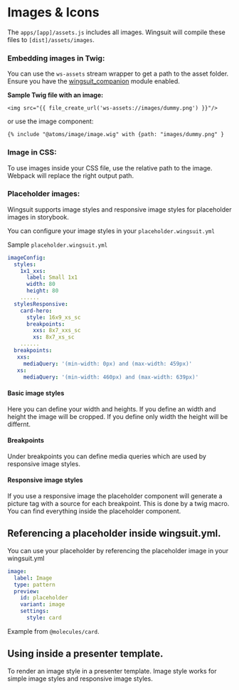 # Images & Icons

The `apps/[app]/assets.js` includes all images. Wingsuit will compile these files to `[dist]/assets/images`.

### Embedding images in Twig:
You can use the `ws-assets` stream wrapper to get a path to the asset folder. Ensure you have the [wingsuit_companion](https://www.drupal.org/project/wingsuit_companion) module enabled.

<b>Sample Twig file with an image:</b>

```twig
<img src="{{ file_create_url('ws-assets://images/dummy.png') }}"/>
```

or use the image component:
```twig
{% include "@atoms/image/image.wig" with {path: "images/dummy.png" }
```
### Image in CSS:
To use images inside your CSS file, use the relative path to the image. Webpack will replace the right output path.

### Placeholder images:
Wingsuit supports image styles and responsive image styles for placeholder images in storybook.

You can configure your image styles in your `placeholder.wingsuit.yml`

Sample `placeholder.wingsuit.yml`
```yaml
imageConfig:
  styles:
    1x1_xxs:
      label: Small 1x1
      width: 80
      height: 80
    ......
  stylesResponsive:
    card-hero:
      style: 16x9_xs_sc
      breakpoints:
        xxs: 8x7_xxs_sc
        xs: 8x7_xs_sc
    ......
  breakpoints:
   xxs:
     mediaQuery: '(min-width: 0px) and (max-width: 459px)'
   xs:
     mediaQuery: '(min-width: 460px) and (max-width: 639px)'

```

#### Basic image styles
Here you can define your width and heights. If you define an width and height the image will be cropped.
If you define only width the height will be differnt.
#### Breakpoints
Under breakpoints you can define media queries which are used by responsive image styles.
#### Responsive image styles
If you use a responsive image the placeholder component will generate a picture tag with a source for each breakpoint.
This is done by a twig macro. You can find everything inside the placeholder component.

## Referencing a placeholder inside wingsuit.yml.
You can use your placeholder by referencing the placeholder image in your wingsuit.yml

```yaml
image:
  label: Image
  type: pattern
  preview:
    id: placeholder
    variant: image
    settings:
      style: card
```
Example from `@molecules/card`.

## Using inside a presenter template.
To render an image style in a presenter template.
Image style works for simple image styles and responsive image styles.

